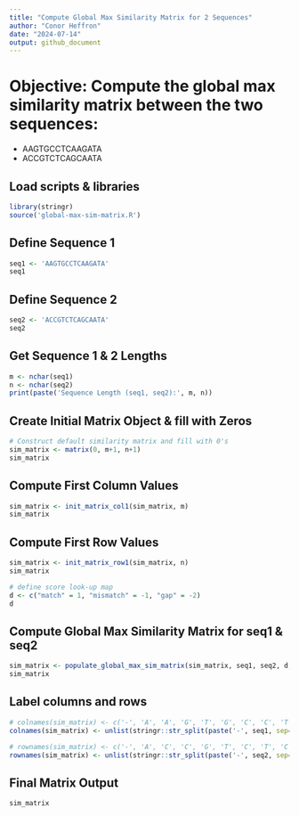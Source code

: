 ```yaml
---
title: "Compute Global Max Similarity Matrix for 2 Sequences"
author: "Conor Heffron"
date: "2024-07-14"
output: github_document
---
```


# Objective: Compute the global max similarity matrix between the two sequences:
- AAGTGCCTCAAGATA
- ACCGTCTCAGCAATA

## Load scripts & libraries
```r
library(stringr)
source('global-max-sim-matrix.R')
```

## Define Sequence 1
```r
seq1 <- 'AAGTGCCTCAAGATA'
seq1
```
## Define Sequence 2
```r
seq2 <- 'ACCGTCTCAGCAATA'
seq2
```

## Get Sequence 1 & 2 Lengths
```r
m <- nchar(seq1)
n <- nchar(seq2)
print(paste('Sequence Length (seq1, seq2):', m, n))
```

## Create Initial Matrix Object & fill with Zeros
```r
# Construct default similarity matrix and fill with 0's
sim_matrix <- matrix(0, m+1, n+1)
sim_matrix
```
## Compute First Column Values
```r
sim_matrix <- init_matrix_col1(sim_matrix, m)
sim_matrix
```

## Compute First Row Values
```r
sim_matrix <- init_matrix_row1(sim_matrix, n)
sim_matrix
```

```r
# define score look-up map
d <- c("match" = 1, "mismatch" = -1, "gap" = -2)
d
```

## Compute Global Max Similarity Matrix for seq1 & seq2
```r
sim_matrix <- populate_global_max_sim_matrix(sim_matrix, seq1, seq2, d, m, n)
sim_matrix
```
## Label columns and rows
```r
# colnames(sim_matrix) <- c('-', 'A', 'A', 'G', 'T', 'G', 'C', 'C', 'T', 'C', 'A', 'A', 'G', 'A', 'T', 'A')
colnames(sim_matrix) <- unlist(stringr::str_split(paste('-', seq1, sep=''), boundary("character")))

# rownames(sim_matrix) <- c('-', 'A', 'C', 'C', 'G', 'T', 'C', 'T', 'C', 'A', 'G', 'C', 'A', 'A', 'T', 'A')
rownames(sim_matrix) <- unlist(stringr::str_split(paste('-', seq2, sep=''), boundary("character")))
```

## Final Matrix Output
```r
sim_matrix
```
